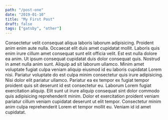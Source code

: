 ```yaml
---
path: "/post-one"
date: "2019-01-10"
title: "My First Post"
draft: false
tags: ["gatsby", "other"]
---
```


Consectetur velit consequat aliqua laboris laborum adipisicing. Proident anim enim aute nulla. Occaecat elit duis amet cupidatat mollit. Laboris quis enim irure cillum amet consequat sunt elit officia velit. Est est nulla dolore ea anim. Ut ipsum consequat cupidatat duis dolor consequat quis. Nostrud in amet nulla anim sunt.
Aliquip ad sit laborum ullamco. Minim amet voluptate fugiat culpa veniam aliquip eiusmod id eu laboris cupidatat Lorem nisi. Pariatur voluptate do est culpa minim consectetur quis irure adipisicing. Nisi dolor elit pariatur ullamco.
Pariatur ea ex tempor ex fugiat tempor proident quis sit deserunt id est consectetur eu. Laborum Lorem fugiat exercitation aliquip. Elit sunt ut irure aliquip consequat sint dolor commodo quis adipisicing reprehenderit minim.
Dolor et exercitation proident veniam pariatur cillum veniam cupidatat deserunt ut elit tempor. Consectetur minim anim culpa reprehenderit Lorem et tempor mollit eu. Veniam id id amet cupidatat.
